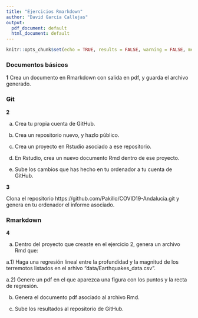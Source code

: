 ```yaml
---
title: "Ejercicios Rmarkdown"
author: "David García Callejas"
output:
  pdf_document: default
  html_document: default
---
```


```r
knitr::opts_chunk$set(echo = TRUE, results = FALSE, warning = FALSE, message = FALSE)
```

### Documentos básicos

**1** Crea un documento en Rmarkdown con salida en pdf, y guarda el archivo generado.

### Git

**2** 

a) Crea tu propia cuenta de GitHub.

b) Crea un repositorio nuevo, y hazlo público.

c) Crea un proyecto en Rstudio asociado a ese repositorio.

d) En Rstudio, crea un nuevo documento Rmd dentro de ese proyecto.

e) Sube los cambios que has hecho en tu ordenador a tu cuenta de GitHub.

**3** 

Clona el repositorio https://github.com/Pakillo/COVID19-Andalucia.git y genera en tu ordenador el informe asociado.

### Rmarkdown

**4** 

a) Dentro del proyecto que creaste en el ejercicio 2, genera un archivo Rmd que:

a.1) Haga una regresión lineal entre la profundidad y la magnitud de los terremotos listados en el arhivo "data/Earthquakes_data.csv".

a.2) Genere un pdf en el que aparezca una figura con los puntos y la recta de regresión.

b) Genera el documento pdf asociado al archivo Rmd.

c) Sube los resultados al repositorio de GitHub.






